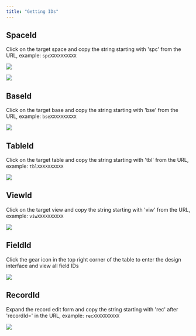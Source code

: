 ```yaml
---
title: "Getting IDs"
---
```


## SpaceId

Click on the target space and copy the string starting with 'spc' from the URL, example: `spcXXXXXXXXXX`

![](/images/2025-02-14-18-12-34.png)

![](/images/kai-fa-zhe/api/b7c3b29073bc6768.png)

## BaseId

Click on the target base and copy the string starting with 'bse' from the URL, example: `bseXXXXXXXXXX`

![](/images/kai-fa-zhe/api/17f341d5b0b07ff4.png)

## TableId

Click on the target table and copy the string starting with 'tbl' from the URL, example: `tblXXXXXXXXXX`

![](/images/kai-fa-zhe/api/99efd16eae04feac.png)

## ViewId

Click on the target view and copy the string starting with 'viw' from the URL, example: `viwXXXXXXXXXX`

![](/images/kai-fa-zhe/api/d7139d0c9c0960b5.png)

## FieldId

Click the gear icon in the top right corner of the table to enter the design interface and view all field IDs

![](/images/2025-02-14-18-16-26.png)

## RecordId

Expand the record edit form and copy the string starting with 'rec' after 'recordId=' in the URL, example: `recXXXXXXXXXX`

![](/images/kai-fa-zhe/api/3a3abbbb21e81c7c.png)

